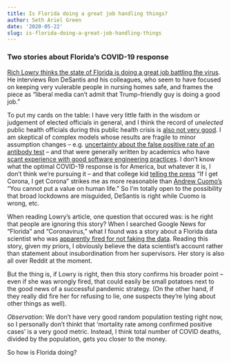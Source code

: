 ```yaml
---
title: Is Florida doing a great job handling things?
author: Seth Ariel Green
date: '2020-05-22'
slug: is-florida-doing-a-great-job-handling-things
---
```


### Two stories about Florida's COVID-19 response

[Rich Lowry thinks the state of Florida is doing a great job battling the virus](https://www.nationalreview.com/2020/05/coronavirus-crisis-ron-desantis-florida-covid-19-strategy/). He interviews Ron DeSantis and his colleagues, who seem to have focused on keeping very vulerable people in nursing homes safe, and frames the piece as "liberal media can't admit that Trump-friendly guy is doing a good job."

To put my cards on the table: I have very little faith in the wisdom or judgement of elected officials in general, and I think the record of _unelected_ public health officials during this public health crisis is [also not very good](https://www.jefftk.com/p/authorities-and-amateurs). I am skeptical of complex models whose results are fragile to minor assumption changes -- e.g. [uncertainty about the false positive rate of an antibody test](https://statmodeling.stat.columbia.edu/2020/04/19/fatal-flaws-in-stanford-study-of-coronavirus-prevalence/) -- and that were generally written by academics who have [scant experience with good software engineering practices](https://lockdownsceptics.org/code-review-of-fergusons-model/). I don't know what the optimal COVID-19 response is for America, but whatever it is, I don't think we're pursuing it -- and that college kid [telling the press](https://www.nytimes.com/2020/03/24/us/coronavirus-brady-sluder-spring-break.html) "If I get Corona, I get Corona" strikes me as more reasonable than [Andrew Cuomo's](https://twitter.com/NYGovCuomo/status/1242264009342095361) "You cannot put a value on human life." So I'm totally open to the possibility that broad lockdowns are misguided, DeSantis is right while Cuomo is wrong, etc.

When reading Lowry's article, one question that occured was: is he right that people are ignoring this story? When I searched Google News for "Florida" and "Coronavirus," what I found was a story about a Florida data scientist who was [apparently fired for not faking the data](https://www.npr.org/sections/coronavirus-live-updates/2020/05/19/859119865/florida-ousts-top-covid-19-data-scientist). Reading this story, given my priors, I obviously believe the data scientist's account rather than statement about insubordination from her supervisors. Her story is also all over Reddit at the moment.

But the thing is, if Lowry is right, then this story confirms his broader point -- even if she was wrongly fired, that could easily be small potatoes next to the good news of a successful pandemic strategy. (On the other hand, if they really did fire her for refusing to lie, one suspects they're lying about other things as well). 

*Observation*: We don't have very good random population testing right now, so I personally don't thinkt that 'mortality rate among confirmed positive cases' is a very good metric. Instead, I think total number of COVID deaths, divided by the population, gets you closer to the money.

So how is Florida doing?

